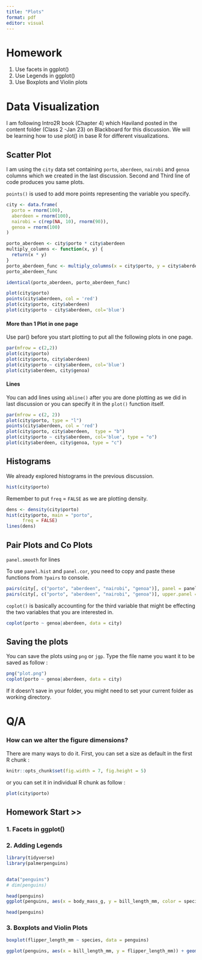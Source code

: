 ```yaml
---
title: "Plots"
format: pdf
editor: visual
---
```


# Homework

1.  Use facets in ggplot()
2.  Use Legends in ggplot()
3.  Use Boxplots and Violin plots

# Data Visualization

I am following Intro2R book (Chapter 4) which Haviland posted in the content folder (Class 2 -Jan 23) on Blackboard for this discussion. We will be learning how to use plot() in base R for different visualizations.

## Scatter Plot

I am using the `city` data set containing `porto`, `aberdeen`, `nairobi` and `genoa` columns which we created in the last discussion. Second and Third line of code produces you same plots.

`points()` is used to add more points representing the variable you specify.

```r

city <- data.frame(
  porto = rnorm(100),
  aberdeen = rnorm(100),
  nairobi = c(rep(NA, 10), rnorm(90)),
  genoa = rnorm(100)
)

porto_aberdeen <- city$porto * city$aberdeen
multiply_columns <- function(x, y) {
  return(x * y)
}
porto_aberdeen_func <- multiply_columns(x = city$porto, y = city$aberdeen)
porto_aberdeen_func

identical(porto_aberdeen, porto_aberdeen_func)


```

```r


plot(city$porto)
points(city$aberdeen, col = 'red')
plot(city$porto, city$aberdeen)
plot(city$porto ~ city$aberdeen, col='blue')

```

#### More than 1 Plot in one page

Use par() before you start plotting to put all the following plots in one page.

```r
par(mfrow = c(2,2))
plot(city$porto)
plot(city$porto, city$aberdeen)
plot(city$porto ~ city$aberdeen, col='blue')
plot(city$aberdeen, city$genoa)
```

#### Lines

You can add lines using `abline()` after you are done plotting as we did in last discussion or you can specify it in the `plot()` function itself.

```r
par(mfrow = c(2, 2))
plot(city$porto, type = "l")
points(city$aberdeen, col = 'red')
plot(city$porto, city$aberdeen,  type = "b")
plot(city$porto ~ city$aberdeen, col='blue', type = "o")
plot(city$aberdeen, city$genoa, type = "c")

```

## Histograms

We already explored histograms in the previous discussion.

```r
hist(city$porto)
```

Remember to put `freq` = `FALSE` as we are plotting density.

```r
dens <- density(city$porto)
hist(city$porto, main = "porto",
      freq = FALSE)
lines(dens)
```

## Pair Plots and Co Plots

`panel.smooth` for lines

To use `panel.hist` and `panel.cor`, you need to copy and paste these functions from `?pairs` to console.

```r
pairs(city[, c("porto", "aberdeen", "nairobi", "genoa")], panel = panel.smooth)
pairs(city[, c("porto", "aberdeen", "nairobi", "genoa")], upper.panel = panel.smooth, lower.panel = panel.cor, diag.panel = panel.hist)
```

`coplot()` is basically accounting for the third variable that might be effecting the two variables that you are interested in.

```r
coplot(porto ~ genoa|aberdeen, data = city)
```

## Saving the plots

You can save the plots using `png` or `jgp`. Type the file name you want it to be saved as follow :

```r
png("plot.png")
coplot(porto ~ genoa|aberdeen, data = city)
```

If it doesn't save in your folder, you might need to set your current folder as working directory.

# Q/A

### How can we alter the figure dimensions?

There are many ways to do it. First, you can set a size as default in the first R chunk :

```r
knitr::opts_chunk$set(fig.width = 7, fig.height = 5)

```

or you can set it in individual R chunk as follow :

```r

plot(city$porto)

```

## Homework Start \>\> 

### 1. Facets in ggplot()

### 2. Adding Legends 

```r


library(tidyverse)
library(palmerpenguins)


data("penguins")
# dim(penguins)

head(penguins)
ggplot(penguins, aes(x = body_mass_g, y = bill_length_mm, color = species)) + geom_point() + facet_wrap(~ species) 

```

```r
head(penguins)
```

### 3. Boxplots and Violin Plots

```r

boxplot(flipper_length_mm ~ species, data = penguins)

```

```r

ggplot(penguins, aes(x = bill_length_mm, y = flipper_length_mm)) + geom_violin()
```
